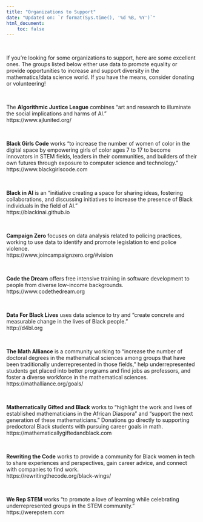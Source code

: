 ```yaml
---
title: "Organizations to Support"
date: "Updated on: `r format(Sys.time(), '%d %B, %Y')`"
html_document:
    toc: false
---
```


$~$

If you're looking for some organizations to support, here are some excellent ones. The groups listed below either use data to promote equality or provide opportunities to increase and support diversity in the mathematics/data science world. If you have the means, consider donating or volunteering! 

$~$

The **Algorithmic Justice League** combines “art and research to illuminate the social implications and harms of AI.” \
https://www.ajlunited.org/

$~$

**Black Girls Code** works “to increase the number of women of color in the digital space by empowering girls of color ages 7 to 17 to become innovators in STEM fields, leaders in their communities, and builders of their own futures through exposure to computer science and technology.” \
https://www.blackgirlscode.com

$~$

**Black in AI** is an “initiative creating a space for sharing ideas, fostering collaborations, and discussing initiatives to increase the presence of Black individuals in the field of AI.” \
https://blackinai.github.io

$~$

**Campaign Zero** focuses on data analysis related to policing practices, working to use data to identify and promote legislation to end police violence. \
https://www.joincampaignzero.org/#vision

$~$

**Code the Dream** offers free intensive training in software development to people from diverse low-income backgrounds. \
https://www.codethedream.org

$~$


**Data For Black Lives** uses data science to try and “create concrete and measurable change in the lives of Black people.” \
http://d4bl.org

$~$


**The Math Alliance** is a community working to “increase the number of doctoral degrees in the mathematical sciences among groups that have been traditionally underrepresented in those fields,” help underrepresented students get placed into better programs and find jobs as professors, and foster a diverse workforce in the mathematical sciences. \
https://mathalliance.org/goals/

$~$

**Mathematically Gifted and Black** works to “highlight the work and lives of established mathematicians in the African Diaspora” and “support the next generation of these mathematicians.” Donations go directly to supporting predoctoral Black students with pursuing career goals in math. \
https://mathematicallygiftedandblack.com

$~$

**Rewriting the Code** works to provide a community for Black women in tech to share experiences and perspectives, gain career advice, and connect with companies to find work. \
https://rewritingthecode.org/black-wings/

$~$

**We Rep STEM** works “to promote a love of learning while celebrating underrepresented groups in the STEM community.” \
https://werepstem.com

$~$


